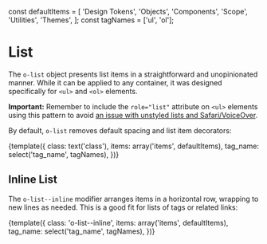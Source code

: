 const defaultItems = [
  'Design Tokens',
  'Objects',
  'Components',
  'Scope',
  'Utilities',
  'Themes',
];
const tagNames = ['ul', 'ol'];

<Meta title="Objects/List" decorators={[withKnobs]} />

# List

The `o-list` object presents list items in a straightforward and unopinionated manner. While it can be applied to any container, it was designed specifically for `<ul>` and `<ol>` elements.

**Important:** Remember to include the `role="list"` attribute on `<ul>` elements using this pattern to avoid [an issue with unstyled lists and Safari/VoiceOver](https://www.scottohara.me/blog/2019/01/12/lists-and-safari.html).

By default, `o-list` removes default spacing and list item decorators:

<Preview>
  <Story name="Default">
    {template({
      class: text('class'),
      items: array('items', defaultItems),
      tag_name: select('tag_name', tagNames),
    })}
  </Story>
</Preview>

## Inline List

The `o-list--inline` modifier arranges items in a horizontal row, wrapping to new lines as needed. This is a good fit for lists of tags or related links:

<Preview>
  <Story name="Inline">
    {template({
      class: 'o-list--inline',
      items: array('items', defaultItems),
      tag_name: select('tag_name', tagNames),
    })}
  </Story>
</Preview>
